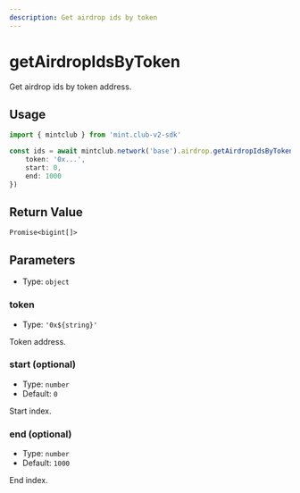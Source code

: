 ```yaml
---
description: Get airdrop ids by token 
---
```


# getAirdropIdsByToken 

Get airdrop ids by token address.

## Usage

```ts twoslash [example.ts]
import { mintclub } from 'mint.club-v2-sdk'

const ids = await mintclub.network('base').airdrop.getAirdropIdsByToken({
	token: '0x...',
	start: 0,
	end: 1000
}) 
```


## Return Value

`Promise<bigint[]>`

## Parameters

- Type: `object`

### token

- Type: `'0x${string}'`

Token address.

### start (optional)

- Type: `number`
- Default: `0`

Start index.

### end (optional)

- Type: `number`
- Default: `1000`

End index.